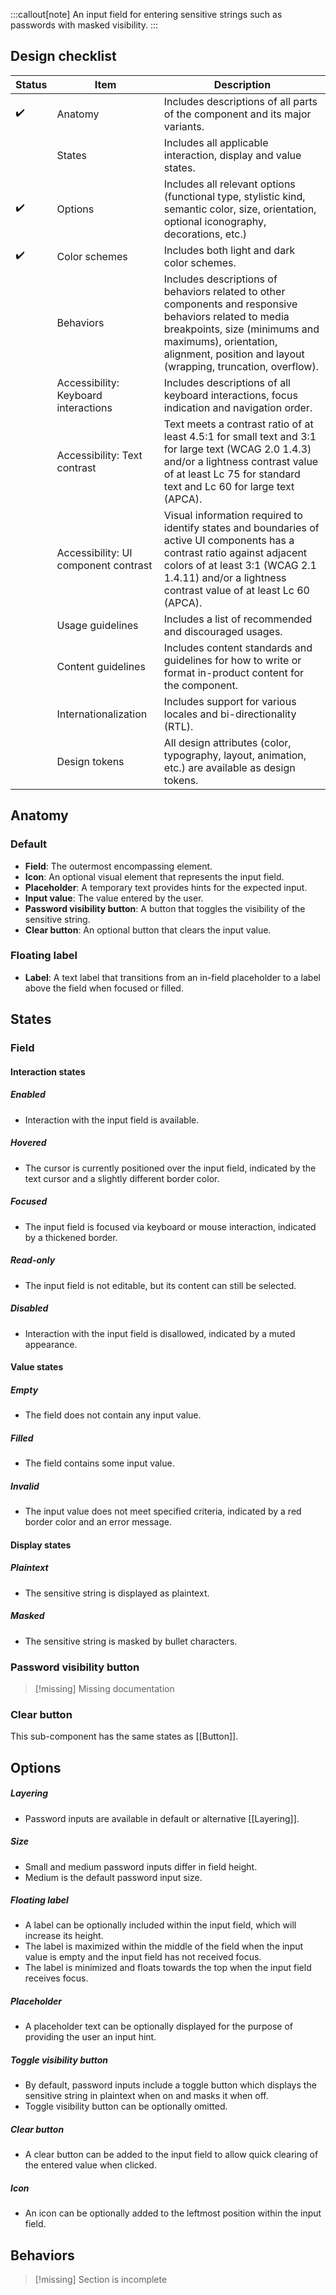 :::callout[note]
An input field for entering sensitive strings such as passwords with masked visibility.
:::

## Design checklist

| Status | Item                                 | Description                                                                                                                                                                                                                       |
| ------ | ------------------------------------ | --------------------------------------------------------------------------------------------------------------------------------------------------------------------------------------------------------------------------------- |
| ✔️     | Anatomy                              | Includes descriptions of all parts of the component and its major variants.                                                                                                                                                       |
|        | States                               | Includes all applicable interaction, display and value states.                                                                                                                                                                    |
| ✔️     | Options                              | Includes all relevant options (functional type, stylistic kind, semantic color, size, orientation, optional iconography, decorations, etc.)                                                                                       |
| ✔️     | Color schemes                        | Includes both light and dark color schemes.                                                                                                                                                                                       |
|        | Behaviors                            | Includes descriptions of behaviors related to other components and responsive behaviors related to media breakpoints, size (minimums and maximums), orientation, alignment, position and layout (wrapping, truncation, overflow). |
|        | Accessibility: Keyboard interactions | Includes descriptions of all keyboard interactions, focus indication and navigation order.                                                                                                                                        |
|        | Accessibility: Text contrast         | Text meets a contrast ratio of at least 4.5:1 for small text and 3:1 for large text (WCAG 2.0 1.4.3) and/or a lightness contrast value of at least Lc 75 for standard text and Lc 60 for large text (APCA).                       |
|        | Accessibility: UI component contrast | Visual information required to identify states and boundaries of active UI components has a contrast ratio against adjacent colors of at least 3:1 (WCAG 2.1 1.4.11) and/or a lightness contrast value of at least Lc 60 (APCA).  |
|        | Usage guidelines                     | Includes a list of recommended and discouraged usages.                                                                                                                                                                            |
|        | Content guidelines                   | Includes content standards and guidelines for how to write or format in-product content for the component.                                                                                                                        |
|        | Internationalization                 | Includes support for various locales and bi-directionality (RTL).                                                                                                                                                                 |
|        | Design tokens                        | All design attributes (color, typography, layout, animation, etc.) are available as design tokens.                                                                                                                                |

## Anatomy

### Default

- **Field**: The outermost encompassing element.
- **Icon**: An optional visual element that represents the input field.
- **Placeholder**: A temporary text provides hints for the expected input.
- **Input value**: The value entered by the user.
- **Password visibility button**: A button that toggles the visibility of the sensitive string.
- **Clear button**: An optional button that clears the input value.

### Floating label

- **Label**: A text label that transitions from an in-field placeholder to a label above the field when focused or filled.

## States

### Field

#### Interaction states

##### Enabled

- Interaction with the input field is available.

##### Hovered

- The cursor is currently positioned over the input field, indicated by the text cursor and a slightly different border color.

##### Focused

- The input field is focused via keyboard or mouse interaction, indicated by a thickened border.

##### Read-only

- The input field is not editable, but its content can still be selected.

##### Disabled

- Interaction with the input field is disallowed, indicated by a muted appearance.

#### Value states

##### Empty

- The field does not contain any input value.

##### Filled

- The field contains some input value.

##### Invalid

- The input value does not meet specified criteria, indicated by a red border color and an error message.

#### Display states

##### Plaintext

- The sensitive string is displayed as plaintext.

##### Masked

- The sensitive string is masked by bullet characters.

### Password visibility button

> [!missing] Missing documentation

### Clear button

This sub-component has the same states as [[Button]].

## Options

##### Layering

- Password inputs are available in default or alternative [[Layering]].

##### Size

- Small and medium password inputs differ in field height.
- Medium is the default password input size.

##### Floating label

- A label can be optionally included within the input field, which will increase its height.
- The label is maximized within the middle of the field when the input value is empty and the input field has not received focus.
- The label is minimized and floats towards the top when the input field receives focus.

##### Placeholder

- A placeholder text can be optionally displayed for the purpose of providing the user an input hint.

##### Toggle visibility button

- By default, password inputs include a toggle button which displays the sensitive string in plaintext when on and masks it when off.
- Toggle visibility button can be optionally omitted.

##### Clear button

- A clear button can be added to the input field to allow quick clearing of the entered value when clicked.

##### Icon

- An icon can be optionally added to the leftmost position within the input field.

## Behaviors

> [!missing] Section is incomplete